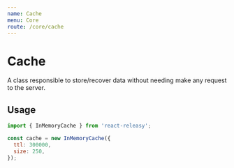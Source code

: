 ```yaml
---
name: Cache
menu: Core
route: /core/cache
---
```


# Cache

A class responsible to store/recover data without needing make any request to the server.

## Usage

```javascript
import { InMemoryCache } from 'react-releasy';

const cache = new InMemoryCache({
  ttl: 300000,
  size: 250,
});
```
